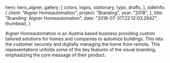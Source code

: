 


  hero: hero_aigner,
  gallery: [
    colors,
    logos,
    stationary,
    typo,
    drafts,
  ],
  sideinfo: {
    client: "Aigner Homeautomation",
    project: "Branding",
    year: "2018",
  },
  title: "Branding: Aigner Homeautomation",
  date: "2018-07-31T22:12:03.284Z",
  thumbnail,
}

Aigner Homeautomation is an Austria based business providing custom tailored
solutions for homes and companies to automize buildings. This lets the customer
securely and digitally managing the home from remote. This representations
unfolds some of the key features of the visual branding, emphasizing the core
message of their product.
